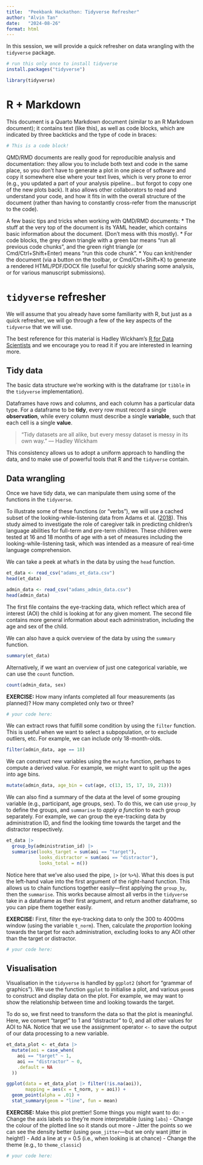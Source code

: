 ```yaml
---
title:  "Peekbank Hackathon: Tidyverse Refresher"
author: "Alvin Tan"
date:   "2024-08-26"
format: html
---
```


In this session, we will provide a quick refresher on data wrangling with the `tidyverse` package. 

```r
# run this only once to install tidyverse
install.packages("tidyverse")
```

```r
library(tidyverse)
```

# R + Markdown

This document is a Quarto Markdown document (similar to an R Markdown document); it contains text (like this), as well as code blocks, which are indicated by three backticks and the type of code in braces:

```r
# This is a code block!
```

QMD/RMD documents are really good for reproducible analysis and documentation: they allow you to include both text and code in the same place, so you don't have to generate a plot in one piece of software and copy it somewhere else where your text lives, which is very prone to error (e.g., you updated a part of your analysis pipeline... but forgot to copy one of the new plots back).
It also allows other collaborators to read and understand your code, and how it fits in with the overall structure of the document (rather than having to constantly cross-refer from the manuscript to the code).

A few basic tips and tricks when working with QMD/RMD documents:
* The stuff at the very top of the document is its YAML header, which contains basic information about the document. (Don't mess with this mostly). 
* For code blocks, the grey down triangle with a green bar means "run all previous code chunks", and the green right triangle (or Cmd/Ctrl+Shift+Enter) means "run this code chunk".
* You can knit/render the document (via a button on the toolbar, or Cmd/Ctrl+Shift+K) to generate a rendered HTML/PDF/DOCX file (useful for quickly sharing some analysis, or for various manuscript submissions).

# `tidyverse` refresher

We will assume that you already have some familiarity with R, but just as a quick refresher, we will go through a few of the key aspects of the `tidyverse` that we will use.

The best reference for this material is Hadley Wickham's [R for Data Scientists](http://r4ds.had.co.nz/) and we encourage you to read it if you are interested in learning more. 

## Tidy data

The basic data structure we're working with is the dataframe (or `tibble` in the `tidyverse` implementation).

Dataframes have rows and columns, and each column has a particular data type. 
For a dataframe to be **tidy**, every row must record a single **observation**, while every column must describe a single **variable**, such that each cell is a single **value**.

> “Tidy datasets are all alike, but every messy dataset is messy in its own way.” –– Hadley Wickham

This consistency allows us to adopt a uniform approach to handling the data, and to make use of powerful tools that R and the `tidyverse` contain.

## Data wrangling

Once we have tidy data, we can manipulate them using some of the functions in the `tidyverse`.

To illustrate some of these functions (or "verbs"), we will use a cached subset of the looking-while-listening data from Adams et al. ([2018](https://doi.org/10.1111/cdev.12818)).
This study aimed to investigate the role of caregiver talk in predicting children's language abilities for full-term and pre-term children.
These children were tested at 16 and 18 months of age with a set of measures including the looking-while-listening task, which was intended as a measure of real-time language comprehension.

We can take a peek at what's in the data by using the `head` function. 

```r
et_data <- read_csv("adams_et_data.csv")
head(et_data)
```

```r
admin_data <- read_csv("adams_admin_data.csv")
head(admin_data)
```

The first file contains the eye-tracking data, which reflect which area of interest (AOI) the child is looking at for any given moment. 
The second file contains more general information about each administration, including the age and sex of the child.

We can also have a quick overview of the data by using the `summary` function.

```r
summary(et_data)
```

Alternatively, if we want an overview of just one categorical variable, we can use the `count` function.

```r
count(admin_data, sex)
```

**EXERCISE:** How many infants completed all four measurements (as planned)? How many completed only two or three?

```r
# your code here:

```


We can extract rows that fulfill some condition by using the `filter` function. 
This is useful when we want to select a subpopulation, or to exclude outliers, etc.
For example, we can include only 18-month-olds.

```r
filter(admin_data, age == 18)
```

We can construct new variables using the `mutate` function, perhaps to compute a derived value. 
For example, we might want to split up the ages into age bins.

```r
mutate(admin_data, age_bin = cut(age, c(13, 15, 17, 19, 21)))
```

We can also find a summary of the data at the level of some grouping variable (e.g., participant, age groups, sex). 
To do this, we can use `group_by` to define the groups, and `summarise` to *apply a function* to each group separately. 
For example, we can group the eye-tracking data by administration ID, and find the looking time towards the target and the distractor respectively.

```r
et_data |> 
  group_by(administration_id) |> 
  summarise(looks_target = sum(aoi == "target"),
            looks_distractor = sum(aoi == "distractor"),
            looks_total = n())
```

Notice here that we've also used the pipe, `|>` (or `%>%`).
What this does is put the left-hand value into the first argument of the right-hand function.
This allows us to chain functions together easily---first applying the `group_by`, then the `summarise`.
This works because almost all verbs in the `tidyverse` take in a dataframe as their first argument, and return another dataframe, so you can pipe them together easily.

**EXERCISE:** First, filter the eye-tracking data to only the 300 to 4000ms window (using the variable `t_norm`).
Then, calculate the _proportion_ looking towards the target for each administration, excluding looks to any AOI other than the target or distractor.

```r
# your code here:

```

## Visualisation

Visualisation in the `tidyverse` is handled by `ggplot2` (short for "grammar of graphics").
We use the function `ggplot` to initialise a plot, and various `geom`s to construct and display data on the plot.
For example, we may want to show the relationship between time and looking towards the target.

To do so, we first need to transform the data so that the plot is meaningful. 
Here, we convert "target" to 1 and "distractor" to 0, and all other values for AOI to NA.
Notice that we use the assignment operator `<-` to save the output of our data processing to a new variable.

```r
et_data_plot <- et_data |> 
  mutate(aoi = case_when(
    aoi == "target" ~ 1,
    aoi == "distractor" ~ 0,
    .default = NA
  ))
```


```r
ggplot(data = et_data_plot |> filter(!is.na(aoi)),
       mapping = aes(x = t_norm, y = aoi)) +
  geom_point(alpha = .01) +
  stat_summary(geom = "line", fun = mean)
```

**EXERCISE:** Make this plot prettier!
Some things you might want to do:
- Change the axis labels so they're more interpretable (using `labs`)
- Change the colour of the plotted line so it stands out more
- Jitter the points so we can see the density better (using `geom_jitter`—but we only want jitter in height!)
- Add a line at y = 0.5 (i.e., when looking is at chance)
- Change the theme (e.g., to `theme_classic`)

```r
# your code here:

```
